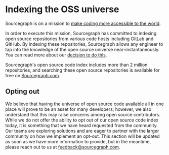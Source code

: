 # Indexing the OSS universe

Sourcegraph is on a mission to [make coding more accessible to the world](https://handbook.sourcegraph.com/company/strategy).

In order to execute this mission, Sourcegraph has committed to indexing open source repositories from various code hosts including GitLab and GitHub. By indexing these repositories, Sourcegraph allows any engineer to tap into the knowledge of the open source universe near-instantaneously. You can read more about our [decision to do this](https://about.sourcegraph.com/blog/indexing-the-oss-universe-update-more-code-hosts/).

Sourcegraph's open source code index includes more than 2 million repositories, and searching these open source repositories is available for free on [Sourcegraph.com](https://sourcegraph.com/search).

## Opting out

We believe that having the universe of open source code available all in one place will prove to be an asset for many developers; however, we also understand that this may raise concerns among open source contributors. While we do not offer the ability to opt out of our open source code index today, it is something that we have heard requested from the community. Our teams are exploring solutions and are eager to partner with the larger community on how we implement an opt-out. This section will be updated as soon as we have more information to provide, but in the meantime, please reach out to us at [feedback@sourcegraph.com](mailto:feedback@sourcegraph.com).
